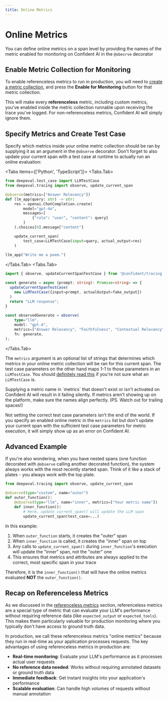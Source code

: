 ```yaml
---
title: Online Metrics
---
```



# Online Metrics

You can define online metrics on a span level by providing the names of the metric enabled for monitoring on Confident AI in the `@obesrve` decorator



## Enable Metric Collection for Monitoring

To enable referenceless metrics to run in production, you will need to [create a metric collection](/llm-evaluation/metrics#metrics-on-the-cloud), and press the **Enable for Monitoring** button for that metric collection.

This will make every **referenceless** metric, including custom metrics, you've enabled inside the metric collection runnable upon receiving the trace you've logged. For non-referenceless metrics, Confident AI will simply ignore them.

## Specify Metrics and Create Test Case

Specify which metrics inside your online metric collection should be ran by supplying it as an argument in the `@observe` decorator. Don't forget to also update your current span with a test case at runtime to actually run an online evaluation:

<Tabs items={['Python', 'TypeScript']}>
  <Tabs.Tab>
```python showLineNumbers copy {4, 14}
from deepeval.test_case import LLMTestCase
from deepeval.tracing import observe, update_current_span

@observe(metrics=["Answer Relevancy"])
def llm_app(query: str) -> str:
    res = openai.ChatCompletion.create(
        model="gpt-4o",
        messages=[
            {"role": "user", "content": query}
        ]
    ).choices[0].message["content"]

    update_current_span(
        test_case=LLMTestCase(input=query, actual_output=res)
    )
  
llm_app("Write me a poem.")
```
  </Tabs.Tab>
  <Tabs.Tab>
```typescript showLineNumbers copy {5,13}
import { observe, updateCurrentSpanTestCase } from '@confident/tracing';

const generate = async (prompt: string): Promise<string> => {
  updateCurrentSpanTestCase(
    new LLMTestCase({input=prompt, actualOutput=fake_output})
  )
  return "LLM response";
}
 
const observedGenerate = observe(
    type="llm",
    model: "gpt-4",
    metrics=["Answer Relevancy", "Faithfulness", "Contextual Relevancy"],
    fn: generate,
);
````

  </Tabs.Tab>
</Tabs>

The `metrics` argument is an optional list of strings that determines which metrics in your online metric collection will be ran for this current span. The test case parameters on the other hand maps 1-1 to those parameters in an `LLMTestCase`. You should [definitely read this](/concepts/test-cases#llmtestcase) if you're not sure what an `LLMTestCase` is.


<Callout>
  Supplying a metric name in `metrics` that doesn't exist or isn't activated on
  Confident AI will result in it failing silently. If metrics aren't showing up
  on the platform, make sure the names align perfectly. (PS. Watch out for
  trailing spaces!)
</Callout>

Not setting the correct test case parameters isn't the end of the world. If
you specify an enabled online metric in the `metrics` list but don't update
your current span with the sufficient test case parameters for metric
execution, it will simply show up as an error on Confident AI.

## Advanced Example

If you're also wondering, when you have nested spans (one function decorated with `@observe` calling another decorated function), the system always works with the most recently started span. Think of it like a stack of plates - you always work with the top plate.

```python showLineNumbers
from deepeval.tracing import observe, update_current_span

@observe(type="custom", name="outer")
def outer_function():
    @observe(type="llm", name="inner", metrics=["Your metric name"])
    def inner_function():
        # Here, update_current_span() will update the LLM span
        update_current_span(test_case=...)
```

In this example:

1. When `outer_function` starts, it creates the "outer" span
2. When `inner_function` is called, it creates the "inner" span on top
3. Any calls to `update_current_span()` during `inner_function`'s execution will update the "inner" span, not the "outer" one
4. This ensures that metrics and attributes are always applied to the correct, most specific span in your trace

Therefore, it is the `inner_function()` that will have the online metrics evaluated **NOT** the `outer_function()`.


## Recap on Referenceless Metrics

As we discussed in the [referenceless metrics](/concepts/metrics#referenceless-metrics) section, referenceless metrics are a special type of metric that can evaluate your LLM's performance without requiring reference data (like `expected_output` or `expected_tools`). This makes them particularly valuable for production monitoring where you typically don't have access to ground truth data.

In production, we call these referenceless metrics "online metrics" because they run in real-time as your application processes requests. The key advantages of using referenceless metrics in production are:

- **Real-time monitoring**: Evaluate your LLM's performance as it processes actual user requests
- **No reference data needed**: Works without requiring annotated datasets or ground truth data
- **Immediate feedback**: Get instant insights into your application's performance
- **Scalable evaluation**: Can handle high volumes of requests without manual annotation
